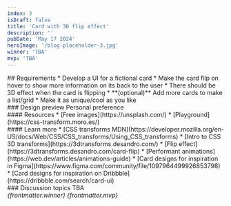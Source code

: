 ```yaml
---
index: 3
isDraft: false
title: 'Card with 3D flip effect'
description: ''
pubDate: 'May 17 2024'
heroImage: '/blog-placeholder-3.jpg'
winner: 'TBA'
mvp: 'TBA'
---
```


<Section>
  ## Requirements
  * Develop a UI for a fictional card
  * Make the card filp on hover to show more information on its back to the user
  * There should be 3D effect when the card is flipping
  * **(optional)** Add more cards to make a list/grid
  * <Special /> Make it as unique/cool as you like
</Section>

<Section>
  ### Design preview
  Personal preference
</Section>

<Section>
  #### Resources
  * [Free images](https://unsplash.com/)
  * [Playground](https://css-transform.moro.es/)
</Section>

<Section>
  #### Learn more
  * [CSS transforms MDN](https://developer.mozilla.org/en-US/docs/Web/CSS/CSS_transforms/Using_CSS_transforms)
  * [Intro to CSS 3D transforms](https://3dtransforms.desandro.com/)
  * [Flip effect](https://3dtransforms.desandro.com/card-flip)
  * [Performant animations](https://web.dev/articles/animations-guide)
  * [Card designs for inspiration in Figma](https://www.figma.com/community/file/1097964499926853798)
  * [Card designs for inspiration on Dribbble](https://dribbble.com/search/card-ui)
</Section>

<Section>
  ### Discussion topics
  TBA
</Section>

<Winner>
  <em>{frontmatter.winner}</em>
</Winner>

<MVP>
  <em>{frontmatter.mvp}</em>
</MVP>
